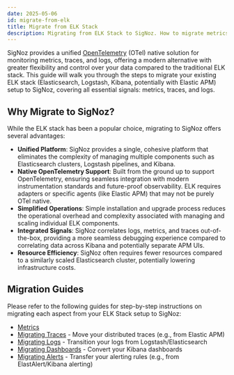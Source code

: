 ```yaml
---
date: 2025-05-06
id: migrate-from-elk
title: Migrate from ELK Stack
description: Migrating from ELK Stack to SigNoz. How to migrate metrics, traces, and logs from Elasticsearch, Logstash, and Kibana to SigNoz.
---
```


SigNoz provides a unified [OpenTelemetry](https://signoz.io/why-opentelemetry/) (OTel) native solution for monitoring metrics, traces, and logs, offering a modern alternative with greater flexibility and control over your data compared to the traditional ELK stack. This guide will walk you through the steps to migrate your existing ELK stack (Elasticsearch, Logstash, Kibana, potentially with Elastic APM) setup to SigNoz, covering all essential signals: metrics, traces, and logs.

## Why Migrate to SigNoz?

While the ELK stack has been a popular choice, migrating to SigNoz offers several advantages:

-   **Unified Platform**: SigNoz provides a single, cohesive platform that eliminates the complexity of managing multiple components such as Elasticsearch clusters, Logstash pipelines, and Kibana.
-   **Native OpenTelemetry Support**: Built from the ground up to support OpenTelemetry, ensuring seamless integration with modern instrumentation standards and future-proof observability. ELK requires adapters or specific agents (like Elastic APM) that may not be purely OTel native.
-   **Simplified Operations**: Simple installation and upgrade process reduces the operational overhead and complexity associated with managing and scaling individual ELK components.
-   **Integrated Signals**: SigNoz correlates logs, metrics, and traces out-of-the-box, providing a more seamless debugging experience compared to correlating data across Kibana and potentially separate APM UIs.
-   **Resource Efficiency**: SigNoz often requires fewer resources compared to a similarly scaled Elasticsearch cluster, potentially lowering infrastructure costs.

## Migration Guides

Please refer to the following guides for step-by-step instructions on migrating each aspect from your ELK Stack setup to SigNoz:

-   [Metrics](https://signoz.io/docs/migration/migrate-from-elk/metrics) 
-   [Migrating Traces](https://signoz.io/docs/migration/migrate-from-elk/traces) - Move your distributed traces (e.g., from Elastic APM)
-   [Migrating Logs](https://signoz.io/docs/migration/migrate-from-elk/logs) - Transition your logs from Logstash/Elasticsearch
-   [Migrating Dashboards](https://signoz.io/docs/migration/migrate-from-elk/dashboards) - Convert your Kibana dashboards
-   [Migrating Alerts](https://signoz.io/docs/migration/migrate-from-elk/alerts) - Transfer your alerting rules (e.g., from ElastAlert/Kibana alerting)